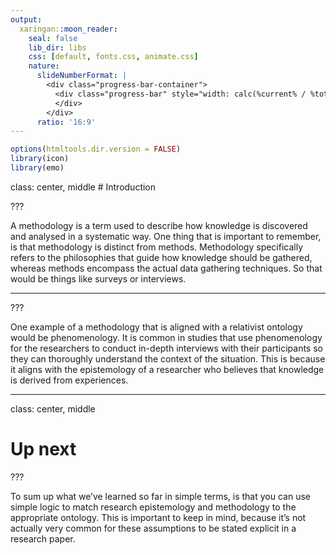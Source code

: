 ```yaml
---
output:
  xaringan::moon_reader:
    seal: false
    lib_dir: libs
    css: [default, fonts.css, animate.css]
    nature:
      slideNumberFormat: |
        <div class="progress-bar-container">
          <div class="progress-bar" style="width: calc(%current% / %total% * 100%);">
          </div>
        </div>
      ratio: '16:9'
---
```


```r
options(htmltools.dir.version = FALSE)
library(icon)
library(emo)
```

class: center, middle
# Introduction

???

A methodology is a term used to describe how knowledge is discovered and analysed in a systematic way. One thing that is important to remember, is that methodology is distinct from methods. Methodology specifically refers to the philosophies that guide how knowledge should be gathered, whereas methods encompass the actual data gathering techniques. So that would be things like surveys or interviews. 

---

???

One example of a methodology that is aligned with a relativist ontology would be phenomenology. It is common in studies that use phenomenology for the researchers to conduct in-depth interviews with their participants so they can thoroughly understand the context of the situation. This is because it aligns with the epistemology of a researcher who believes that knowledge is derived from experiences.

---

class: center, middle

# Up next


???

To sum up what we've learned so far in simple terms, is that you can use simple logic to match research epistemology and methodology to the appropriate ontology. This is important to keep in mind, because it's not actually very common for these assumptions to be stated explicit in a research paper. 


